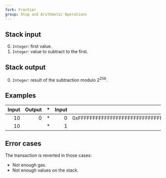 ```yaml
---
fork: Frontier
group: Stop and Arithmetic Operations
---
```


## Stack input

0. `Integer`: first value.
1. `Integer`: value to subtract to the first.

## Stack output

0. `Integer`: result of the subtraction modulo 2<sup>256</sup>.

## Examples

| Input | Output | * | Input | Output |
|------:|-------:|-|------:|-------:|
| 10 | 0 | * | 0 | 0xFFFFFFFFFFFFFFFFFFFFFFFFFFFFFFFFFFFFFFFFFFFFFFFFFFFFFFFFFFFFFFFF |
| 10 | | * | 1 | |

## Error cases

The transaction is reverted in those cases:
- Not enough gas.
- Not enough values on the stack.

